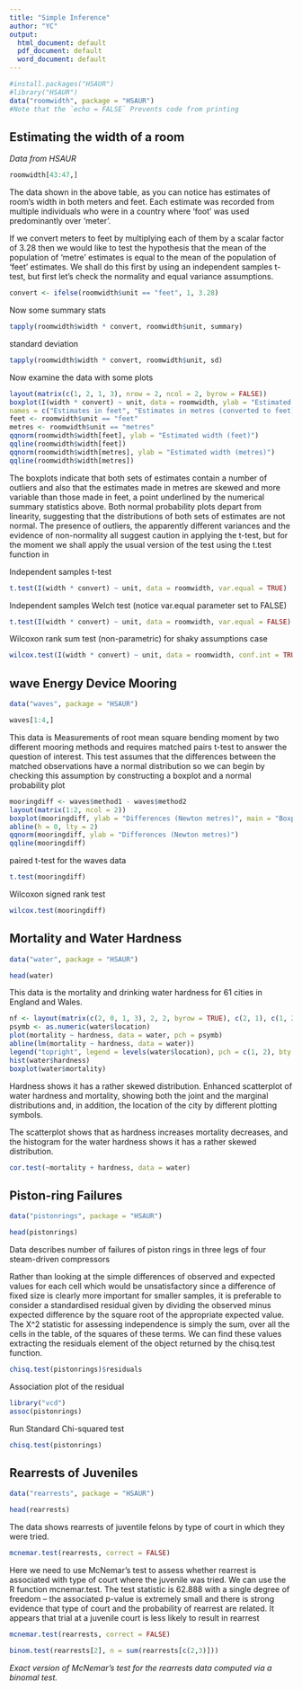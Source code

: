 ```yaml
---
title: "Simple Inference"
author: "YC"
output:
  html_document: default
  pdf_document: default
  word_document: default
---
```



```r
#install.packages("HSAUR")
#library("HSAUR")
data("roomwidth", package = "HSAUR")
#Note that the `echo = FALSE` Prevents code from printing
```

## Estimating the width of a room
*Data from HSAUR*

```r
roomwidth[43:47,]
```

The data shown in the above table, as you can notice has estimates of room's width in both meters and feet. Each estimate was recorded from multiple individuals who were in a country where 'foot' was used predominantly over 'meter'.

If we convert meters to feet by multiplying each of them by a scalar factor of 3.28 then we would like to test the hypothesis that the mean of the population of ‘metre’ estimates is equal to the mean of the population of ‘feet’ estimates. We shall do this first by using an independent samples t-test, but first let's check the normality and equal variance assumptions.

```r
convert <- ifelse(roomwidth$unit == "feet", 1, 3.28)
```

Now some summary stats
```r
tapply(roomwidth$width * convert, roomwidth$unit, summary)
```

standard deviation
```r
tapply(roomwidth$width * convert, roomwidth$unit, sd)
```

Now examine the data with some plots
```r
layout(matrix(c(1, 2, 1, 3), nrow = 2, ncol = 2, byrow = FALSE))
boxplot(I(width * convert) ~ unit, data = roomwidth, ylab = "Estimated width (feet)", varwidth = TRUE,
names = c("Estimates in feet", "Estimates in metres (converted to feet)"))
feet <- roomwidth$unit == "feet"
metres <- roomwidth$unit == "metres"
qqnorm(roomwidth$width[feet], ylab = "Estimated width (feet)")
qqline(roomwidth$width[feet])
qqnorm(roomwidth$width[metres], ylab = "Estimated width (metres)")
qqline(roomwidth$width[metres])
```

The boxplots indicate that both sets of estimates contain a number of outliers and also that the estimates made
in metres are skewed and more variable than those made in feet, a point underlined by the numerical summary statistics above. Both normal probability plots depart from linearity, suggesting that the distributions of both sets of estimates are not normal. The presence of outliers, the apparently different variances and the evidence of non-normality all suggest caution in applying the t-test, but for the moment we shall apply the usual version of the test using the t.test function in 

Independent samples t-test
```r
t.test(I(width * convert) ~ unit, data = roomwidth, var.equal = TRUE)
```

Independent samples Welch test (notice var.equal parameter set to FALSE)
```r
t.test(I(width * convert) ~ unit, data = roomwidth, var.equal = FALSE)
```

Wilcoxon rank sum test (non-parametric) for shaky assumptions case

```r
wilcox.test(I(width * convert) ~ unit, data = roomwidth, conf.int = TRUE)
```


## wave Energy Device Mooring
```r
data("waves", package = "HSAUR")
```
```r
waves[1:4,]
```
This data is Measurements of root mean square bending moment by two different mooring methods and requires matched pairs t-test to answer the question of interest. This test assumes that the differences between the matched observations
have a normal distribution so we can begin by checking this assumption by
constructing a boxplot and a normal probability plot

```r
mooringdiff <- waves$method1 - waves$method2
layout(matrix(1:2, ncol = 2))
boxplot(mooringdiff, ylab = "Differences (Newton metres)", main = "Boxplot")
abline(h = 0, lty = 2)
qqnorm(mooringdiff, ylab = "Differences (Newton metres)")
qqline(mooringdiff)
```

paired t-test for the waves data
```r
t.test(mooringdiff)
```

Wilcoxon signed rank test
```r
wilcox.test(mooringdiff)
```



## Mortality and Water Hardness
```r
data("water", package = "HSAUR")
```
```r
head(water)
```

This data is the mortality and drinking water hardness for 61 cities in England and Wales.

```r
nf <- layout(matrix(c(2, 0, 1, 3), 2, 2, byrow = TRUE), c(2, 1), c(1, 2), TRUE)
psymb <- as.numeric(water$location)
plot(mortality ~ hardness, data = water, pch = psymb)
abline(lm(mortality ~ hardness, data = water))
legend("topright", legend = levels(water$location), pch = c(1, 2), bty = "n")
hist(water$hardness)
boxplot(water$mortality)
```

Hardness shows it has a rather skewed distribution.
Enhanced scatterplot of water hardness and mortality, showing both the joint and the marginal distributions and, in addition, the location of the city by different plotting symbols.

The scatterplot shows that as hardness increases mortality decreases, and the histogram for the water hardness shows it has a rather skewed distribution.

```r
cor.test(~mortality + hardness, data = water)
```




## Piston-ring Failures
```r
data("pistonrings", package = "HSAUR")
```
```r
head(pistonrings)
```
Data describes number of failures of piston rings in three legs of four steam-driven compressors

Rather than looking at the simple differences of observed and expected values for each cell which would be unsatisfactory since a difference of fixed size is clearly more important for smaller samples, it is preferable to consider a standardised residual given by dividing the observed minus expected difference by the square root of the appropriate expected value. The X^2 statistic for
assessing independence is simply the sum, over all the cells in the table, of the squares of these terms. We can find these values extracting the residuals element of the object returned by the chisq.test function.

```r
chisq.test(pistonrings)$residuals
```

Association plot of the residual
```r
library("vcd")
assoc(pistonrings)
```

Run Standard Chi-squared test
```r
chisq.test(pistonrings)
```



## Rearrests of Juveniles
```r
data("rearrests", package = "HSAUR")
```
```r
head(rearrests)
```

The data shows rearrests of juventile felons by type of court in which they were tried.

```r
mcnemar.test(rearrests, correct = FALSE)
```

Here we need to use McNemar’s test to assess whether rearrest is associated with type of court where the juvenile was tried. We can use the R function mcnemar.test. The test statistic is 62.888 with a single degree of freedom – the associated p-value is extremely small and there is strong evidence that type of court and the probability of rearrest are related. It appears that trial at a juvenile court is less likely to result in rearrest

```r
mcnemar.test(rearrests, correct = FALSE)
```
```r
binom.test(rearrests[2], n = sum(rearrests[c(2,3)]))
```

*Exact version of McNemar’s test for the rearrests data computed via a binomal test.*


